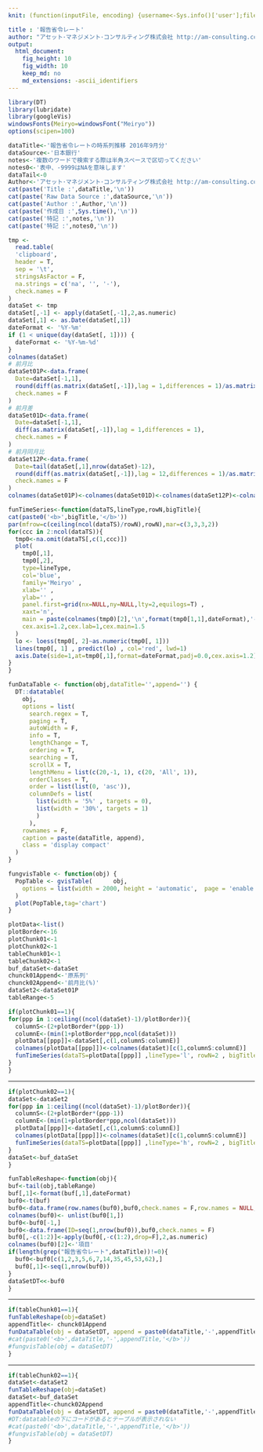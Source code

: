 ```yaml
---
knit: (function(inputFile, encoding) {username<-Sys.info()['user'];fileName<-'defaultPath.csv';pathToFile <-paste0('C:/Users/', username,'/Desktop/pathToCSV/');setwd(pathToFile);buf0<-read.csv(fileName,header = F,skip = 0,stringsAsFactor = F,check.names = F,fileEncoding = 'utf-8');rmarkdown::render(inputFile, encoding = encoding, output_file = paste0('C:/Users/',username,buf0[2,1],'charts/','am-consulting.co.jp-',format(Sys.time(),'%Y-%m-%d-%H-%M-%S'),'.html')) })

title : '報告省令レート'
author: "アセット･マネジメント･コンサルティング株式会社 http://am-consulting.co.jp"
output: 
  html_document:
    fig_height: 10
    fig_width: 10
    keep_md: no
    md_extensions: -ascii_identifiers 
---
```

<link href="http://knowledgevault.saecanet.com/components/rmarkdown-html.css" rel="stylesheet">
<style>
.main-container {
	max-width: 1380px;
	margin-left: auto;
	margin-right: auto;
}
</style>

```r
library(DT)
library(lubridate)
library(googleVis)
windowsFonts(Meiryo=windowsFont("Meiryo"))
options(scipen=100)
```

```r
dataTitle<-'報告省令レートの時系列推移 2016年9月分'
dataSource<-'日本銀行'
notes<-'複数のワードで検索する際は半角スペースで区切ってください'
notes0<-'表中、-9999はNAを意味します'
dataTail<-0 
Author<-'アセット･マネジメント･コンサルティング株式会社 http://am-consulting.co.jp'
cat(paste('Title :',dataTitle,'\n'))
cat(paste('Raw Data Source :',dataSource,'\n'))
cat(paste('Author :',Author,'\n'))
cat(paste('作成日 :',Sys.time(),'\n'))
cat(paste('特記 :',notes,'\n'))
cat(paste('特記 :',notes0,'\n'))
```

```r
tmp <-
  read.table(
  'clipboard',
  header = T,
  sep = '\t',
  stringsAsFactor = F,
  na.strings = c('na', '', '-'),
  check.names = F
)
dataSet <- tmp
dataSet[,-1] <- apply(dataSet[,-1],2,as.numeric)
dataSet[,1] <- as.Date(dataSet[,1])
dateFormat <- '%Y-%m'
if (1 < unique(day(dataSet[, 1]))) {
  dateFormat <- '%Y-%m-%d'
}
colnames(dataSet)
# 前月比  
dataSet01P<-data.frame(
  Date=dataSet[-1,1],  
  round(diff(as.matrix(dataSet[,-1]),lag = 1,differences = 1)/as.matrix(dataSet[-nrow(dataSet),-1])*100,2),
  check.names = F
)
# 前月差  
dataSet01D<-data.frame(
  Date=dataSet[-1,1],  
  diff(as.matrix(dataSet[,-1]),lag = 1,differences = 1),
  check.names = F
)
# 前月同月比  
dataSet12P<-data.frame(
  Date=tail(dataSet[,1],nrow(dataSet)-12),  
  round(diff(as.matrix(dataSet[,-1]),lag = 12,differences = 1)/as.matrix(head(dataSet[,-1],nrow(dataSet)-12))*100,2),
  check.names = F
)
colnames(dataSet01P)<-colnames(dataSet01D)<-colnames(dataSet12P)<-colnames(dataSet)
```

```r
funTimeSeries<-function(dataTS,lineType,rowN,bigTitle){
cat(paste0('<b>',bigTitle,'</b>'))  
par(mfrow=c(ceiling(ncol(dataTS)/rowN),rowN),mar=c(3,3,3,2))
for(ccc in 2:ncol(dataTS)){ 
  tmp0<-na.omit(dataTS[,c(1,ccc)])
  plot(
    tmp0[,1],
    tmp0[,2],
    type=lineType,
    col='blue',
    family='Meiryo' ,
    xlab='' ,
    ylab='' ,
    panel.first=grid(nx=NULL,ny=NULL,lty=2,equilogs=T) ,
    xaxt='n',
    main = paste(colnames(tmp0)[2],'\n',format(tmp0[1,1],dateFormat),'-',format(tmp0[nrow(tmp0),1],dateFormat)),
    cex.axis=1.2,cex.lab=1,cex.main=1.5
  )
  lo <- loess(tmp0[, 2]~as.numeric(tmp0[, 1]))
  lines(tmp0[, 1] , predict(lo) , col='red', lwd=1)  
  axis.Date(side=1,at=tmp0[,1],format=dateFormat,padj=0.0,cex.axis=1.2)   
}
}
```

```r
funDataTable <- function(obj,dataTitle='',append='') {
  DT::datatable(
    obj,
    options = list(
      search.regex = T,
      paging = T,
      autoWidth = F,
      info = T,
      lengthChange = T,
      ordering = T,
      searching = T,
      scrollX = T,
      lengthMenu = list(c(20,-1, 1), c(20, 'All', 1)),
      orderClasses = T,
      order = list(list(0, 'asc')),
      columnDefs = list(
        list(width = '5%' , targets = 0),
        list(width = '30%', targets = 1)
        )
      ),
    rownames = F,
    caption = paste(dataTitle, append),
    class = 'display compact'
  )
}

fungvisTable <- function(obj) {
  PopTable <- gvisTable(      obj, 
    options = list(width = 2000, height = 'automatic',  page = 'enable' ,  pageSize=30)
  )
  plot(PopTable,tag='chart')
}  
```

```r
plotData<-list()
plotBorder<-16
plotChunk01<-1
plotChunk02<-1
tableChunk01<-1
tableChunk02<-1
buf_dataSet<-dataSet
chunck01Append<-'原系列'
chunck02Append<-'前月比(%)'
dataSet2<-dataSet01P
tableRange<-5
```

```r
if(plotChunk01==1){
for(ppp in 1:ceiling((ncol(dataSet)-1)/plotBorder)){
  columnS<-(2+plotBorder*(ppp-1))
  columnE<-(min(1+plotBorder*ppp,ncol(dataSet)))
  plotData[[ppp]]<-dataSet[,c(1,columnS:columnE)]
  colnames(plotData[[ppp]])<-colnames(dataSet)[c(1,columnS:columnE)]
  funTimeSeries(dataTS=plotData[[ppp]] ,lineType='l', rowN=2 , bigTitle=paste0(dataTitle,'-',chunck01Append))
}
}  
```
<hr>
```r
if(plotChunk02==1){
dataSet<-dataSet2  
for(ppp in 1:ceiling((ncol(dataSet)-1)/plotBorder)){
  columnS<-(2+plotBorder*(ppp-1))
  columnE<-(min(1+plotBorder*ppp,ncol(dataSet)))
  plotData[[ppp]]<-dataSet[,c(1,columnS:columnE)]
  colnames(plotData[[ppp]])<-colnames(dataSet)[c(1,columnS:columnE)]
  funTimeSeries(dataTS=plotData[[ppp]] ,lineType='h', rowN=2 , bigTitle=paste0(dataTitle,'-',chunck02Append))
}
dataSet<-buf_dataSet
}  
```

```r
funTableReshape<-function(obj){
buf<-tail(obj,tableRange)
buf[,1]<-format(buf[,1],dateFormat)
buf0<-t(buf)
buf0<-data.frame(row.names(buf0),buf0,check.names = F,row.names = NULL,stringsAsFactors = F)
colnames(buf0)<- unlist(buf0[1,])
buf0<-buf0[-1,]
buf0<-data.frame(ID=seq(1,nrow(buf0)),buf0,check.names = F)
buf0[,-c(1:2)]<-apply(buf0[,-c(1:2),drop=F],2,as.numeric)
colnames(buf0)[2]<-'項目'
if(length(grep("報告省令レート",dataTitle))!=0){
  buf0<-buf0[c(1,2,3,5,6,7,14,35,45,53,62),]
  buf0[,1]<-seq(1,nrow(buf0))
}
dataSetDT<<-buf0
}
```
<hr>
```r
if(tableChunk01==1){
funTableReshape(obj=dataSet)
appendTitle<- chunck01Append
funDataTable(obj = dataSetDT, append = paste0(dataTitle,'-',appendTitle))
#cat(paste0('<b>',dataTitle,'-',appendTitle,'</b>'))  
#fungvisTable(obj = dataSetDT)
}
```
<hr>
```r
if(tableChunk02==1){
dataSet<-dataSet2
funTableReshape(obj=dataSet)
dataSet<-buf_dataSet
appendTitle<-chunck02Append
funDataTable(obj = dataSetDT, append = paste0(dataTitle,'-',appendTitle))
#DT:datatableの下にコードがあるとテーブルが表示されない
#cat(paste0('<b>',dataTitle,'-',appendTitle,'</b>'))
#fungvisTable(obj = dataSetDT)
}
```